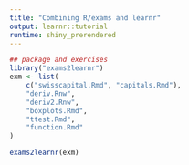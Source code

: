 ```yaml
---
title: "Combining R/exams and learnr"
output: learnr::tutorial
runtime: shiny_prerendered
---
```


```r
## package and exercises
library("exams2learnr")
exm <- list(
    c("swisscapital.Rmd", "capitals.Rmd"),
    "deriv.Rnw",
    "deriv2.Rnw",
    "boxplots.Rmd",
    "ttest.Rmd",
    "function.Rmd"
)
```

```r
exams2learnr(exm)
```
